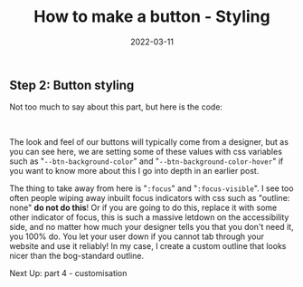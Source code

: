 ﻿---
title: How to make a button - Styling
date: 2022-03-11
excerpt: The look and feel of a button typically comes from a designer, but you the developer must preserve accessibility.
image: ./button.svg
tags: ["css", "design", "html", "--css-variables"]
---


## Step 2: Button styling

Not too much to say about this part, but here is the code:

<StepTwoDemo />
<br />

The look and feel of our buttons will typically come from a designer, but as you can see here, we are setting some of
these values with css variables such as "`--btn-background-color`" and "`--btn-background-color-hover`"
if you want to know more about this I go into depth <Link to="/blog/2022/03/how-to-make-a-button-normalisation/#root-and-global-css-variables">in an earlier post</Link>.

The thing to take away from here is "`:focus`" and "`:focus-visible`". I see too often people wiping away inbuilt focus
indicators with css such as "outline: none" **do not do this**! Or if you are going to do this, replace it with some other
indicator of focus, this is such a massive letdown on the accessibility side, and no matter how much your designer tells
you that you don't need it, you 100% do. You let your user down if you cannot tab through your website and use it reliably!
In my case, I create a custom outline that looks nicer than the bog-standard outline.

Next Up: <Link to="/blog/2022/03/how-to-make-a-button-customisation/">part 4 - customisation</Link>

<ButtonSeriesNavigation />